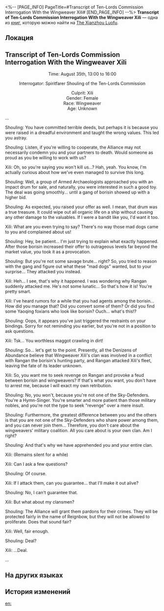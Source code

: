 <%-- [PAGE_INFO]
PageTitle=#Transcript of Ten-Lords Commission Interrogation With the Wingweaver Xili#
[END_PAGE_INFO] --%>
{{Дополнить}}
{{Книга Инфобокс
|id           = 276
|partIds      = 190526
|Название     = 
|Изображение  = Иконка Пергамент Сяньчжоу.png
|Мир          = The Xianzhou Luofu
|Томов        = 1
|Автор        = <!--нужно добавить-->
|Описание     = Interrogation record by the Ten-Lords Commission regarding a low-level wingweaver leader.
|Том1         = {{tx}}
|Источник1    = {{tx|Отсутствует источник}}
|Персонажи    = 
|Фракции      = Armed Archaeologists; Wingweaver
}}
'''Transcript of Ten-Lords Commission Interrogation With the Wingweaver Xili''' — одна из [[Книги|книг]], которую можно найти на [[The Xianzhou Luofu]].

==Локация==
{{Отметка карты|<!--название карты-->|<!--id отметки-->}}

==Transcript of Ten-Lords Commission Interrogation With the Wingweaver Xili==
<div align="center">Time: August 35th, 13:00 to 16:00

Interrogator: Spiritfarer Shouling of the Ten-Lords Commission

Culprit: Xili<br />
Gender: Female<br />
Race: Wingweaver<br />
Age: Unknown</div>

...

Shouling: You have committed terrible deeds, but perhaps it is because you were raised in a dreadful environment and taught the wrong values. This led you astray.

Shouling: Listen, if you're willing to cooperate, the Alliance may not necessarily condemn you and your partners to death. Would someone as proud as you be willing to work with us?

Xili: Oh, so you're saying you won't kill us...? Hah, yeah. You know, I'm actually curious about how we've even managed to survive this long.

Shouling: Well, a group of Armed Archaeologists approached you with an impact drum for sale, and naturally, you were interested in such a good toy. The deal was going smoothly... until a gang of borisin showed up with a higher bid.

Shouling: As expected, you raised your offer as well. I mean, that drum was a true treasure. It could wipe out all organic life on a ship without causing any other damage to the valuables. If I were a bandit like you, I'd want it too.

Xili: What are you even trying to say? There's no way those mad dogs came to you and complained about us!

Shouling: Hey, be patient... I'm just trying to explain what exactly happened. After those borisin increased their offer to outrageous levels far beyond the market value, you took it as a provocation.

Shouling: But you're not some savage brute... right? So, you tried to reason with the gang and figure out what these "mad dogs" wanted, but to your surprise... They attacked you instead.

Xili: Heh... I see, that's why it happened. I was wondering why Rangan suddenly attacked me. He's not some lunatic... So that's how it is! You're pretty smart.

Xili: I've heard rumors for a while that you had agents among the borisin... How did you manage that? Did you convert some of them? Or did you find some Yaoqing foxians who look like borisin? Ouch... what's this!?

Shouling: Oops, it appears you've just triggered the restraints on your bindings. Sorry for not reminding you earlier, but you're not in a position to ask questions.

Xili: Tsk... You worthless maggot crawling in dirt!

Shouling: So... let's get to the point. Presently, all the Denizens of Abundance believe that Wingweaver Xili's clan was involved in a conflict with Rangan the borisin's hunting party, and Rangan attacked Xili's fleet, leaving the fate of its leader unknown.

Xili: So, you want me to seek revenge on Rangan and provoke a feud between borisin and wingweavers? If that's what you want, you don't have to arrest me, because I will exact my own retribution.

Shouling: No, you won't, because you're not one of the Sky-Defenders. You're a Hymn-Singer. You're smarter and more patient than those military nobles, and you're not the type to seek "revenge" over a mere insult.

Shouling: Furthermore, the greatest difference between you and the others is that you are not one of the Sky-Defenders who share power among them, and you can never join them... Therefore, you don't care about the wingweavers' military coalition. All you care about is your own clan. Am I right?

Shouling: And that's why we have apprehended you and your entire clan.

Xili: (Remains silent for a while)

Xili: Can I ask a few questions?

Shouling: Of course.

Xili: If I attack them, can you guarantee... that I'll make it out alive?

Shouling: No, I can't guarantee that.

Xili: But what about my clansmen?

Shouling: The Alliance will grant them pardons for their crimes. They will be protected fairly in the name of Reignbow, but they will not be allowed to proliferate. Does that sound fair?

Xili: Well, fair enough.

Shouling: Deal?

Xili: ...Deal.

...

==На других языках==
{{На других языках
|en   = Transcript of Ten-Lords Commission Interrogation With the Wingweaver Xili
|zhs  = 十王司讯问造翼者咥力笔录
|zht  = 十王司偵訊造翼者咥力筆錄
|ja   = 十王司・造翼者ディエリの尋問記録
|ko   = 날개를 짜는 자•희력에 대한 시왕사의 심문 기록
|es   = Transcripción del interrogatorio de la Comisión de los Diez Líderes con la tejealas Xili
|fr   = Transcription de l'interrogatoire de la Texalitis Xili par la Commission des dix seigneurs
|ru   = Протокол допроса вьюнокрылой Сили Комиссией десяти владык
|th   = บันทึกการสอบสวนปีกเนรมิต Xili ของ Ten-Lords Commission
|vi   = Biên Bản Sở Thập Vương Hỏi Cung Thợ Dệt Cánh Xili
|de   = Abschrift des Verhörs von Dieli dem Flügelschwinger durch die Zehn-Fürsten-Kommission
|id   = Catatan Interogasi Ten-Lords Commission Terhadap Wingweaver Xili
|pt   = Transcrição do Interrogatório da Comissão dos Dez Senhores com Tece-Asas Xili
}}

==История изменений==
{{История изменений|3.5}}

[[en:]]